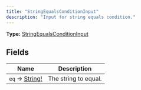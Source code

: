 ```yaml
---
title: "StringEqualsConditionInput"
description: "Input for string equals condition."
---
```


**Type:** [StringEqualsConditionInput](/api-reference/types/stringequalsconditioninput)

## Fields

| Name | Description |
|------|-------------|
| `eq` → [String!](/api-reference/types/string) | The string to equal. |


